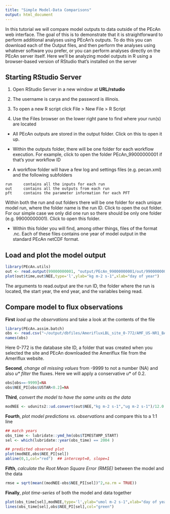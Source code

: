 ```yaml
---
title: "Simple Model-Data Comparisons"
output: html_document
---
```


In this tutorial we will compare model outputs to data outside of the PEcAn web interface. The goal of this is to demonstrate that it is straightforward to perform additional analyses using PEcAn’s outputs. To do this you can download each of the Output files, and then perform the analyses using whatever software you prefer, or you can perform analyses directly on the PEcAn server itself. Here we’ll be analyzing model outputs in R using a browser-based version of RStudio that’s installed on the server

## Starting RStudio Server

1. Open RStudio Server in a new window at **URL/rstudio** 
 
2.	The username is carya and the password is illinois.

3.	To open a new R script click File > New File > R Script

4.	Use the Files browser on the lower right pane to find where your run(s) are located

  + All PEcAn outputs are stored in the output folder. Click on this to open it up.

  + Within the outputs folder, there will be one folder for each workflow execution. For example, click to open the folder PEcAn_99000000001 if that’s your workflow ID

  + A workflow folder will have a few log and settings files (e.g. pecan.xml) and the following subfolders

```  
run		contains all the inputs for each run
out		contains all the outputs from each run
pft		contains the parameter information for each PFT
```

Within both the run and out folders there will be one folder for each unique model run, where the folder name is the run ID. Click to open the out folder. For our simple case we only did one run so there should be only one folder (e.g. 99000000001). Click to open this folder.

  + Within this folder you will find, among other things, files of the format <year>.nc. Each of these files contains one year of model output in the standard PEcAn netCDF format.

## Load and plot the model output

```r
library(PEcAn.utils)
out <- read.output(99000000001, "output/PEcAn_99000000001/out/99000000001/" ,2004,2004,c("time","NEE"))
plot(out$time,out$NEE,type='l',ylab="kg m-2 s-1",xlab="day of year")
```

The arguments to read.output are the run ID, the folder where the run is located, the start year, the end year, and the variables being read.

##	Compare model to flux observations

**First** _load up the observations_ and take a look at the contents of the file

```r
library(PEcAn.assim.batch)
obs <- read.csv("~/output/dbfiles/AmerifluxLBL_site_0-772/AMF_US-NR1_BASE_HH_9-1.csv",skip=2)
names(obs)
```

Here 0-772 is the database site ID, a folder that was created when you selected the site and PEcAn downloaded the Ameriflux file from the Ameriflux website. 

**Second**, _change all missing values_ from -9999 to not a number (NA) and also _$u*$ filter_ the fluxes. Here we will apply a conservative $u*$ of 0.2.

```r
obs[obs==-9999]=NA
obs$NEE_PI[obs$USTAR<0.2]=NA
```

**Third**, _convert the model to have the same units as the data_

```r
modNEE <- udunits2::ud.convert(out$NEE,"kg m-2 s-1","ug m-2 s-1")/12.0 #12 g C per mol
```

**Fourth**, _plot model predictions vs. observations_ and compare this to a 1:1 line 

```r
## match years
obs_time <- lubridate::ymd_hm(obs$TIMESTAMP_START)
sel <- which(lubridate::year(obs_time) == 2004 )

## predicted observed plot
plot(modNEE,obs$NEE_PI[sel])
abline(0,1,col="red")  ## intercept=0, slope=1
```

**Fifth**, _calculate the Root Mean Square Error (RMSE)_ between the model and the data

```r
rmse = sqrt(mean((modNEE-obs$NEE_PI[sel])^2,na.rm = TRUE))
```

**Finally**, _plot time-series_ of both the model and data together

```r
plot(obs_time[sel],modNEE,type='l',ylab="umol m-2 s-1",xlab="day of year")
lines(obs_time[sel],obs$NEE_PI[sel],col="green")
```

